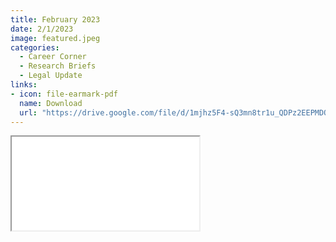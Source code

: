 ```yaml
---
title: February 2023
date: 2/1/2023
image: featured.jpeg
categories:
  - Career Corner
  - Research Briefs
  - Legal Update
links:
- icon: file-earmark-pdf
  name: Download
  url: "https://drive.google.com/file/d/1mjhz5F4-sQ3mn8tr1u_QDPz2EEPMDOnH/view?usp=sharing"
---
```



```{=html}
<iframe class="news ar4x3" src="./feb2023.Rhtml" title="February Newsletter"></iframe>
```

